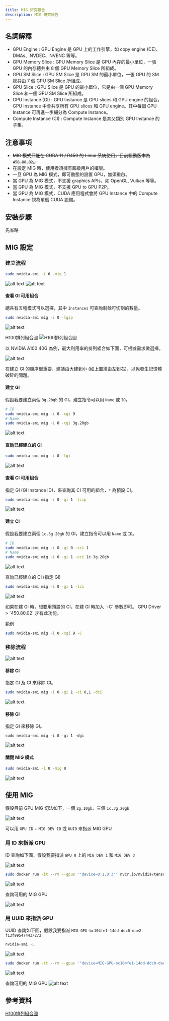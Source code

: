 ```yaml
---
title: MIG 研究報告
description: MIG 研究報告
---
```


## 名詞解釋

- GPU Engine : GPU Engine 是 GPU 上的工作引擎，如 copy engine (CE)、DMAs、NVDEC、NVENC 等等。
- GPU Memory Slice : GPU Memory Slice 是 GPU 內存的最小單位，一張 GPU 的內存總共由 8 個 GPU Memory Slice 所組成。
- GPU SM Slice : GPU SM Slice 是 GPU SM 的最小單位，一張 GPU 的 SM 總共由 7 個 GPU SM Slice 所組成。
- GPU Slice : GPU Slice 是 GPU 的最小單位，它是由一個 GPU Memory Slice 和一個 GPU SM Slice 所組成。
- GPU Instance (GI) : GPU Instance 是 GPU slices 和 GPU engine 的組合，GPU Instance 中會共享所有 GPU slices 和 GPU engine。其中每個 GPU Instance 可再進一步細分為 Compute Instance。
- Compute Instance (CI) : Compute Instance 是其父類別 GPU Instance 的子集。

## 注意事項

- ~~MIG 模式只能在 CUDA 11 / R450 的 Linux 系統使用，目前驅動版本為 `450.80.02`。~~
- 在設定 MIG 時，使用者須擁有超級用戶的權限。
- 一旦 GPU 為 MIG 模式，即可動態的設置 GPU，無須重啟。
- 當 GPU 為 MIG 模式，不支援 graphics APIs，如 OpenGL, Vulkan 等等。
- 當 GPU 為 MIG 模式，不支援 GPU to GPU P2P。
- 當 GPU 為 MIG 模式，CUDA 應用程式會將 GPU Instance 中的 Compute Instance 視為單個 CUDA 設備。

## 安裝步驟

先省略

## MIG 設定

### 建立流程

```sh
sudo nvidia-smi -i 0 -mig 1
```

![alt text](../img/mig/image.png)
![alt text](../img/mig/image1.png)

#### 查看 GI 可用組合

總共有五種模式可以選擇，其中 `Instances` 可查詢剩餘可切割的數量。

```sh
sudo nvidia-smi mig -i 0 -lgip
```

![alt text](../img/mig/image2.png)

H100排列組合圖
![H100排列組合圖](../img/mig/image20.png)

以 NVIDIA A100 40G 為例，最大利用率的排列組合如下圖，可根據需求做選擇。

![alt text](../img/mig/image3.png)

<Callout type='warn'>
  在建立 GI 的順序很重要，建議由大建到小 (如上圖須由左到右)，以免發生記憶體破碎的問題。
</Callout>

#### 建立 GI

假設我要建立兩個 `3g.20gb` 的 GI，建立指令可以用 `Name` 或 `ID`。

```sh
# ID
sudo nvidia-smi mig -i 0 -cgi 9
# Name
sudo nvidia-smi mig -i 0 -cgi 3g.20gb
```

![alt text](../img/mig/image4.png)

#### 查詢已經建立的 GI

```sh
sudo nvidia-smi mig -i 0 -lgi
```

![alt text](../img/mig/image5.png)

#### 查看 CI 可用組合

指定 GI (GI Instance ID)，來查詢其 CI 可用的組合，`*` 為預設 CI。

```sh
sudo nvidia-smi mig -i 0 -gi 1 -lcip
```

![alt text](../img/mig/image6.png)

#### 建立 CI

假設我要建立兩個 `1c.3g.20gb` 的 GI，建立指令可以用 `Name` 或 `ID`。

```sh
# ID
sudo nvidia-smi mig -i 0 -gi 0 -cci 1
# Name
sudo nvidia-smi mig -i 0 -gi 1 -cci 1c.3g.20gb
```

![alt text](../img/mig/image7.png)

查詢已經建立的 CI (指定 GI)

```sh
sudo nvidia-smi mig -i 0 -gi 1 -lci
```

![alt text](../img/mig/image8.png)

<Callout type='info'>
如果在建 GI 時，想要用預設的 CI，在建 GI 時加入 `-C` 參數即可。
GPU Driver > `450.80.02` 才有此功能。

範例

```sh
sudo nvidia-smi mig -i 0 -cgi 9 -C
```

</Callout>

### 移除流程

![alt text](../img/mig/image9.png)

#### 移除 CI

指定 GI 及 CI 來移除 CI。

```sh
sudo nvidia-smi mig -i 0 -gi 1 -ci 0,1 -dci
```

![alt text](../img/mig/image10.png)

#### 移除 GI

指定 GI 來移除 GI。

```
sudo nvidia-smi mig -i 0 -gi 1 -dgi
```

![alt text](../img/mig/image11.png)

#### 關閉 MIG 模式

```sh
sudo nvidia-smi -i 0 -mig 0
```

![alt text](../img/mig/image12.png)

## 使用 MIG

假設目前 GPU MIG 切法如下，一個 `2g.10gb`、三個 `1c.3g.20gb`

![alt text](../img/mig/image13.png)

可以用 `GPU ID` + `MIG DEV ID` 或 `UUID` 來指派 MIG GPU

### 用 ID 來指派 GPU

ID 查詢如下圖，假設我要指派 `GPU 0` 上的 `MIG DEV 1` 和 `MIG DEV 3`

![alt text](../img/mig/image14.png)

```sh
sudo docker run -it --rm --gpus '"device=0:1,0:3"' nvcr.io/nvidia/tensorflow:20.11-tf2-py3 bash
```

![alt text](../img/mig/image15.png)

查詢可用的 MIG GPU

![alt text](../img/mig/image16.png)

### 用 UUID 來指派 GPU

UUID 查詢如下圖，假設我要指派 `MIG-GPU-bc104fe1-14dd-ddc0-dae2-f13f99547443/2/2`

```sh
nvidia-smi -L
```

![alt text](../img/mig/image17.png)

```sh
sudo docker run -it --rm --gpus '"device=MIG-GPU-bc104fe1-14dd-ddc0-dae2-f13f99547443/2/2"' nvcr.io/nvidia/tensorflow:20.11-tf2-py3 bash
```

![alt text](../img/mig/image18.png)

查詢可用的 MIG GPU
![alt text](../img/mig/image19.png)

## 參考資料

[H100排列組合圖](https://docs.nvidia.com/datacenter/tesla/mig-user-guide/index.html#h100-profiles)
